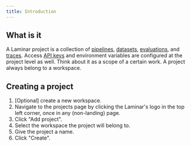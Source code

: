 ```yaml
---
title: Introduction
---
```


## What is it

A Laminar project is a collection of [pipelines](/pipeline/introduction), [datasets](/datasets/introduction),
[evaluations](/evaluations/introduction), and [traces](/tracing/introduction).
Access [API keys](/api-reference/introduction#authentication) and environment variables are configured at the project level as well. Think about it as a scope of a certain work. A project always belong to a workspace.

## Creating a project

1. [Optional] create a new workspace.
1. Navigate to the projects page by clicking the Laminar's logo in the top left corner, once in any (non-landing) page.
1. Click "Add project".
1. Select the workspace the project will belong to.
1. Give the project a name.
1. Click "Create".
